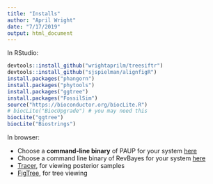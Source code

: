 ```yaml
---
title: "Installs"
author: "April Wright"
date: "7/17/2019"
output: html_document
---
```

In RStudio:

```r
devtools::install_github("wrightaprilm/treesiftr")
devtools::install_github("sjspielman/alignfigR")
install.packages("phangorn")
install.packages("phytools")
install.packages("ggtree")
install.packages("FossilSim")
source("https://bioconductor.org/biocLite.R")
# biocLite("BiocUpgrade") # you may need this
biocLite("ggtree")
biocLite("Biostrings")
```

In browser: 

- Choose a __command-line binary__ of PAUP for your system [here](http://phylosolutions.com/paup-test/)
- Choose a command line binary of RevBayes for your system [here](https://revbayes.github.io/software)
- [Tracer](http://tree.bio.ed.ac.uk/software/tracer/), for viewing posterior samples 
- [FigTree](http://tree.bio.ed.ac.uk/software/figtree/), for tree viewing

